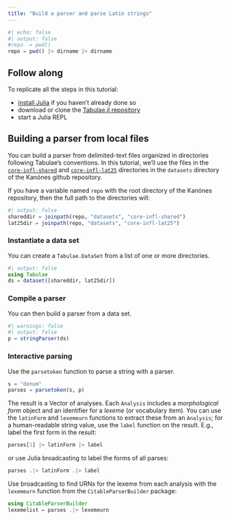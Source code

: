 ```yaml
---
title: "Build a parser and parse Latin strings"
---
```


```julia
#| echo: false
#| output: false
#repo  = pwd()
repo = pwd() |> dirname |> dirname

```


::: callout-tip
## Follow along

To replicate all the steps in this tutorial:

-   [install Julia](https://julialang.org/downloads/) if you haven't already done so
-   download or clone the [Tabulae.jl repository](https://github.com/neelsmith/Tabulae.jl)
-   start a Julia REPL
:::

## Building a parser from local files


You can build a parser from delimited-text files organized in directories following Tabulae's conventions. In this tutorial, we'll use the files in the [`core-infl-shared`](https://github.com/neelsmith/Tabulae.jl/tree/main/datasets/core-infl-shared) and 
[`core-infl-lat25`](https://github.com/neelsmith/Tabulae.jl/tree/main/datasets/core-infl-lat25) directories in the `datasets` directory of the Kanónes github repository. 

If you have a variable named `repo` with the root directory of the Kanónes repository, then the full path to the directories will:

```julia
#| output: false
shareddir = joinpath(repo, "datasets", "core-infl-shared") 
lat25dir = joinpath(repo, "datasets", "core-infl-lat25") 
```

### Instantiate a data set

You can create a `Tabulae.DataSet` from a list of one or more directories.

```julia
#| output: false
using Tabulae
ds = dataset([shareddir, lat25dir])
```



### Compile a parser

You can then build a parser from a data set.

```julia
#| warnings: false
#| output: false
p = stringParser(ds)
```



### Interactive parsing

Use the `parsetoken` function to parse a string with a parser.


```julia
s = "donum"
parses = parsetoken(s, p)
```

The result is a Vector of analyses. Each `Analysis` includes a *morphological form* object and an identifier for a *lexeme* (or vocabulary item). You can use the `latinForm` and `lexemeurn` functions to extract these from an `Analysis`; for a human-readable string value, use the `label` function on the result. E.g., label the first form in the result:

```julia
parses[1] |> latinForm |> label
```

or use Julia broadcasting to label the forms of all parses:

```julia
parses .|> latinForm .|> label
```


Use broadcasting to find URNs for the lexeme from each analysis with the `lexemeurn` function from the `CitableParserBuilder` package:

```julia
using CitableParserBuilder
lexemelist = parses .|> lexemeurn
```
